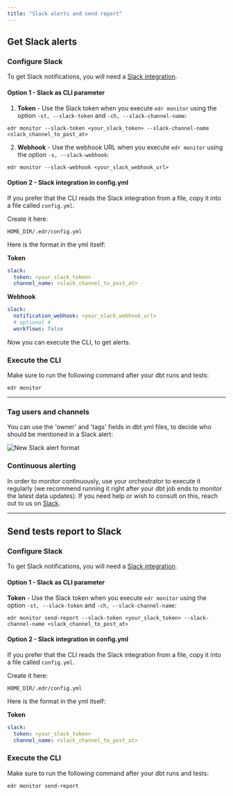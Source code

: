 ```yaml
---
title: "Slack alerts and send report"
---
```


## Get Slack alerts

### Configure Slack

To get Slack notifications, you will need a [Slack integration](../integrations/slack).

#### Option 1 - Slack as CLI parameter

1. **Token** - Use the Slack token when you execute `edr monitor` using the option `-st, --slack-token` and `-ch, --slack-channel-name`:

```
edr monitor --slack-token <your_slack_token> --slack-channel-name <slack_channel_to_post_at>
```

2. **Webhook** - Use the webhook URL when you execute `edr monitor` using the option `-s, --slack-webhook`:

```
edr monitor --slack-webhook <your_slack_webhook_url>
```

#### Option 2 - Slack integration in config.yml

If you prefer that the CLI reads the Slack integration from a file, copy it into a file called `config.yml`.

Create it here:

`HOME_DIR/.edr/config.yml`

Here is the format in the yml itself:

**Token**

```yml
slack:
  token: <your_slack_token>
  channel_name: <slack_channel_to_post_at>
```

**Webhook**

```yml
slack:
  notification_webhook: <your_slack_webhook_url>
  # optional #
  workflows: false
```

Now you can execute the CLI, to get alerts.

### Execute the CLI

Make sure to run the following command after your dbt runs and tests:

```
edr monitor
```

---

### Tag users and channels

You can use the 'owner' and 'tags' fields in dbt yml files, to decide who should be mentioned in a Slack alert:

<img
  src="https://res.cloudinary.com/mintlify/image/upload/v1659304885/elementary/slack-alert-format_rgcg1p.png"
  alt="New Slack alert format"
/>

### Continuous alerting

In order to monitor continuously, use your orchestrator to execute it regularly (we recommend running it right after your dbt job ends to monitor the latest data updates).
If you need help or wish to consult on this, reach out to us on [Slack](https://join.slack.com/t/elementary-community/shared_invite/zt-uehfrq2f-zXeVTtXrjYRbdE_V6xq4Rg).

---

## Send tests report to Slack

### Configure Slack

To get Slack notifications, you will need a [Slack integration](../integrations/slack).

#### Option 1 - Slack as CLI parameter

**Token** - Use the Slack token when you execute `edr monitor` using the option `-st, --slack-token` and `-ch, --slack-channel-name`:

```
edr monitor send-report --slack-token <your_slack_token> --slack-channel-name <slack_channel_to_post_at>
```

#### Option 2 - Slack integration in config.yml

If you prefer that the CLI reads the Slack integration from a file, copy it into a file called `config.yml`.

Create it here:

`HOME_DIR/.edr/config.yml`

Here is the format in the yml itself:

**Token**

```yml
slack:
  token: <your_slack_token>
  channel_name: <slack_channel_to_post_at>
```

### Execute the CLI

Make sure to run the following command after your dbt runs and tests:

```
edr monitor send-report
```
